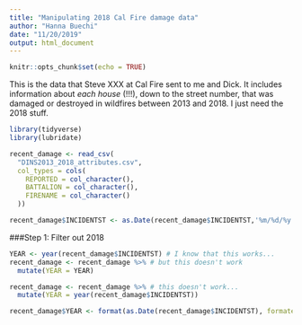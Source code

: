 ```yaml
---
title: "Manipulating 2018 Cal Fire damage data"
author: "Hanna Buechi"
date: "11/20/2019"
output: html_document
---
```


```r
knitr::opts_chunk$set(echo = TRUE)
```

This is the data that Steve XXX at Cal Fire sent to me and Dick. It includes information about *each house* (!!!), down to the street number, that was damaged or destroyed in wildfires between 2013 and 2018. I just need the 2018 stuff.

```r

library(tidyverse)
library(lubridate)

recent_damage <- read_csv(
  "DINS2013_2018_attributes.csv",
  col_types = cols(
    REPORTED = col_character(),
    BATTALION = col_character(),
    FIRENAME = col_character()
  ))

recent_damage$INCIDENTST <- as.Date(recent_damage$INCIDENTST,'%m/%d/%y')

```

###Step 1: Filter out 2018
```r

YEAR <- year(recent_damage$INCIDENTST) # I know that this works...
recent_damage <- recent_damage %>% # but this doesn't work
  mutate(YEAR = YEAR)

recent_damage <- recent_damage %>% # this doesn't work...
  mutate(YEAR = year(recent_damage$INCIDENTST))

recent_damage$YEAR <- format(as.Date(recent_damage$INCIDENTST), formate = "%Y") # this doesn't work

```

